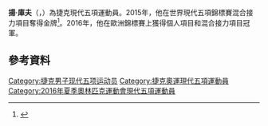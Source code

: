 {{Infobox sportsperson
| birth_name       = 揚·庫夫
| nationality      = 捷克
| residence        = 
| birth_date       = {{birth date and age|1991|05|11}}
| birth_place      = [[捷克|捷克]][[布拉格|布拉格]]
| height           = {{height|m=1.85}}
| weight           = {{convert|78|kg}}
| country          = 
| sport            = 
| event            = 
| turnedpro        = 
| coach            = 
| worlds           = 
| regionals        = 
| nationals        = 
| olympics         = 
| highestranking   = 
| pb               = 
| medaltemplates   = 
{{MedalSport | 男子[[現代五項|現代五項]] }}
{{MedalCountry | {{CZE}} }}
{{MedalCompetition | [[世界現代五項錦標賽|世界錦標賽]] }}
{{MedalBronze | [[2014年世界現代五項錦標賽|2014 華沙]] | 個人}}
{{MedalGold| [[2015年世界現代五項錦標賽|2015 柏林]] | 混合接力}}
}}

'''揚·庫夫'''（{{lang-en|'''Jan Kuf'''}}，{{bd|1991年|5月11日}}）為捷克現代五項運動員。2015年，他在世界現代五項錦標賽混合接力項目奪得金牌<ref>{{cite web |url=http://www.uipmworld.org/news/uipm-2015-senior-world-championships-czech-republic-wins-mixed-relay |title=Czech Republic wins the mixed relay |website=uipmworld.org |access-date=2016-10-08 |archive-date=2017-02-16 |archive-url=https://web.archive.org/web/20170216160526/http://www.uipmworld.org/news/uipm-2015-senior-world-championships-czech-republic-wins-mixed-relay |dead-url=no }}</ref>。2016年，他在歐洲錦標賽上獲得個人項目和混合接力項目冠軍。

==參考資料==
{{reflist}}

{{DEFAULTSORT:Kuf, Jan}}

[[Category:捷克男子现代五项运动员|Category:捷克男子现代五项运动员]]
[[Category:捷克奧運現代五項運動員|Category:捷克奧運現代五項運動員]]
[[Category:2016年夏季奧林匹克運動會現代五項運動員|Category:2016年夏季奧林匹克運動會現代五項運動員]]